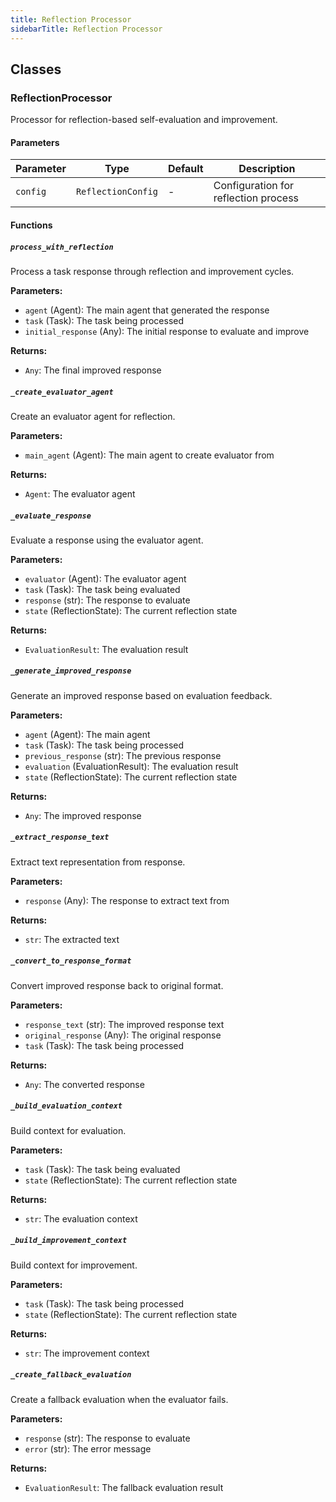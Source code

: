 ```yaml
---
title: Reflection Processor
sidebarTitle: Reflection Processor
---
```


## Classes

### ReflectionProcessor

Processor for reflection-based self-evaluation and improvement.

#### Parameters

| Parameter                          | Type                                                  | Default    | Description                                                                                                                                                                                                                      |
| ---------------------------------- | ----------------------------------------------------- | ---------- | -------------------------------------------------------------------------------------------------------------------------------------------------------------------------------------------------------------------------------- |
| `config`                           | `ReflectionConfig`                                    | -          | Configuration for reflection process                                                                                                                                                                                              |

#### Functions

##### `process_with_reflection`

Process a task response through reflection and improvement cycles.

**Parameters:**

- `agent` (Agent): The main agent that generated the response
- `task` (Task): The task being processed
- `initial_response` (Any): The initial response to evaluate and improve

**Returns:**

- `Any`: The final improved response

##### `_create_evaluator_agent`

Create an evaluator agent for reflection.

**Parameters:**

- `main_agent` (Agent): The main agent to create evaluator from

**Returns:**

- `Agent`: The evaluator agent

##### `_evaluate_response`

Evaluate a response using the evaluator agent.

**Parameters:**

- `evaluator` (Agent): The evaluator agent
- `task` (Task): The task being evaluated
- `response` (str): The response to evaluate
- `state` (ReflectionState): The current reflection state

**Returns:**

- `EvaluationResult`: The evaluation result

##### `_generate_improved_response`

Generate an improved response based on evaluation feedback.

**Parameters:**

- `agent` (Agent): The main agent
- `task` (Task): The task being processed
- `previous_response` (str): The previous response
- `evaluation` (EvaluationResult): The evaluation result
- `state` (ReflectionState): The current reflection state

**Returns:**

- `Any`: The improved response

##### `_extract_response_text`

Extract text representation from response.

**Parameters:**

- `response` (Any): The response to extract text from

**Returns:**

- `str`: The extracted text

##### `_convert_to_response_format`

Convert improved response back to original format.

**Parameters:**

- `response_text` (str): The improved response text
- `original_response` (Any): The original response
- `task` (Task): The task being processed

**Returns:**

- `Any`: The converted response

##### `_build_evaluation_context`

Build context for evaluation.

**Parameters:**

- `task` (Task): The task being evaluated
- `state` (ReflectionState): The current reflection state

**Returns:**

- `str`: The evaluation context

##### `_build_improvement_context`

Build context for improvement.

**Parameters:**

- `task` (Task): The task being processed
- `state` (ReflectionState): The current reflection state

**Returns:**

- `str`: The improvement context

##### `_create_fallback_evaluation`

Create a fallback evaluation when the evaluator fails.

**Parameters:**

- `response` (str): The response to evaluate
- `error` (str): The error message

**Returns:**

- `EvaluationResult`: The fallback evaluation result
